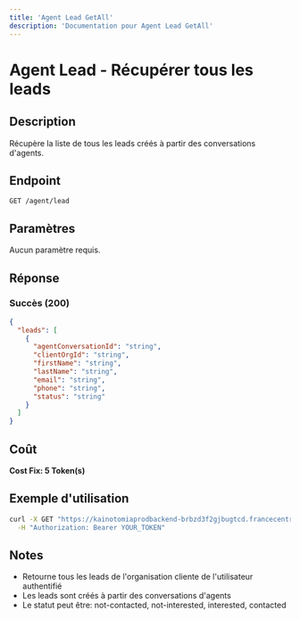 ```yaml
---
title: 'Agent Lead GetAll'
description: 'Documentation pour Agent Lead GetAll'
---
```


# Agent Lead - Récupérer tous les leads

## Description
Récupère la liste de tous les leads créés à partir des conversations d'agents.

## Endpoint
```
GET /agent/lead
```

## Paramètres
Aucun paramètre requis.

## Réponse

### Succès (200)
```json
{
  "leads": [
    {
      "agentConversationId": "string",
      "clientOrgId": "string",
      "firstName": "string",
      "lastName": "string",
      "email": "string",
      "phone": "string",
      "status": "string"
    }
  ]
}
```

## Coût
**Cost Fix: 5 Token(s)**

## Exemple d'utilisation

```bash
curl -X GET "https://kainotomiaprodbackend-brbzd3f2gjbugtcd.francecentral-01.azurewebsites.net/agent/lead" \
  -H "Authorization: Bearer YOUR_TOKEN"
```

## Notes
- Retourne tous les leads de l'organisation cliente de l'utilisateur authentifié
- Les leads sont créés à partir des conversations d'agents
- Le statut peut être: not-contacted, not-interested, interested, contacted 
